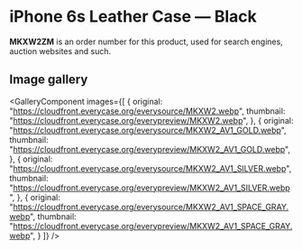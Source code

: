 
# iPhone 6s Leather Case — Black

<Callout type='info' emoji='👉🏻'>**MKXW2ZM** is an order number for this product, used for search engines, auction websites and such.</Callout>

## Image gallery

<GalleryComponent
    images={[
      {
        original: "https://cloudfront.everycase.org/everysource/MKXW2.webp",
        thumbnail: "https://cloudfront.everycase.org/everypreview/MKXW2.webp",
      },
      {
        original: "https://cloudfront.everycase.org/everysource/MKXW2_AV1_GOLD.webp",
        thumbnail: "https://cloudfront.everycase.org/everypreview/MKXW2_AV1_GOLD.webp",
      },
      {
        original: "https://cloudfront.everycase.org/everysource/MKXW2_AV1_SILVER.webp",
        thumbnail: "https://cloudfront.everycase.org/everypreview/MKXW2_AV1_SILVER.webp",
      },
      {
        original: "https://cloudfront.everycase.org/everysource/MKXW2_AV1_SPACE_GRAY.webp",
        thumbnail: "https://cloudfront.everycase.org/everypreview/MKXW2_AV1_SPACE_GRAY.webp",
      }
    ]}
  />
